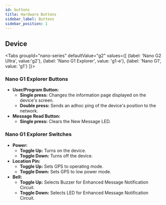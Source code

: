 ```yaml
---
id: buttons
title: Hardware Buttons
sidebar_label: Buttons
sidebar_position: 1
---
```



## Device

<Tabs
groupId="nano-series"
defaultValue="g2"
values={[
{label: 'Nano G2 Ultra', value:'g2'},
{label: 'Nano G1 Explorer', value: 'g1-e'},
{label: 'Nano G1', value: 'g1'}
]}>

<TabItem value="g2">



</TabItem>
 <TabItem value="g1-e">

### Nano G1 Explorer Buttons

- **User/Program Button:**
  - **Single press:** Changes the information page displayed on the device's screen.
  - **Double press:** Sends an adhoc ping of the device's position to the network.
- **Message Read Button:**
  - **Single press:** Clears the New Message LED.

### Nano G1 Explorer Switches

- **Power:**
  - **Toggle Up:** Turns on the device.
  - **Toggle Down:** Turns off the device.
- **Location Pin:**
  - **Toggle Up:** Sets GPS to operating mode.
  - **Toggle Down:** Sets GPS to low power mode.
- **Bell:**
  - **Toggle Up:** Selects Buzzer for Enhanced Message Notification Circuit.
  - **Toggle Down:** Selects LED for Enhanced Message Notification Circuit.

</TabItem>
<TabItem value="g1">



</TabItem>
</Tabs>
